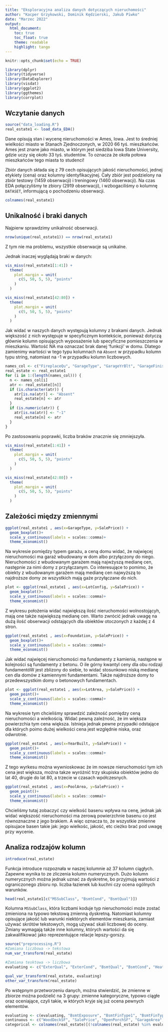 ```yaml
---
title: "Eksploracyjna analiza danych dotyczących nieruchomości"
author: "Kacper Grzykowski, Dominik Kędzierski, Jakub Piwko"
date: "Marzec 2022"
output:
  html_document:
    toc: true
    toc_float: true
    theme: readable
    highlight: tango
---
```


```r
knitr::opts_chunk$set(echo = TRUE)
```

```r
library(dplyr)
library(tidyverse)
library(DataExplorer)
library(visdat)
library(ggplot2)
library(ggthemes)
library(corrplot)
```

## Wczytanie danych
```r
source("data_loading.R")
real_estate1 <- load_data_EDA()
```

Dane opisują stan i wycenę nieruchomości w Ames, Iowa. 
Jest to średniej wielkości miasto w Stanach Zjednoczonych, w 2020 66 tyś. mieszkańców.
Ames jest znane jako miasto, w którym jest siedziba Iowa State University, gdzie uczy się około 33 tyś. studentów.
To oznacza że okoła połowa mieszkańców tego miasta to studenci!

Zbiór danych składa się z 79 cech opisujących jakość nieruchomości, jednej etykiety (cena) oraz kolumny identyfikacyjnej. Cały zbiór jest podzielony na zbiór testowy (1459 obserwacji) i treningowy (1460 obserwacji). Na czas EDA połączyliśmy te zbiory (2919 obserwacji), i wzbogaciliśmy o kolumnę `DATASET`, informującą o pochodzeniu obserwacji. 

```r
colnames(real_estate1)
```

## Unikalność i braki danych
Najpierw sprawdzimy unikalność obserwacji.

```r
nrow(unique(real_estate1)) == nrow(real_estate1)
```

Z tym nie ma problemu, wszystkie obserwacje są unikalne.

Jednak inaczej wyglądają braki w danych:

```r
vis_miss(real_estate1[1:41]) + 
  theme(
    plot.margin = unit(
      c(5, 50, 5, 5), "points"
    )
  )

```
```r
vis_miss(real_estate1[42:80]) + 
  theme(
    plot.margin = unit(
      c(5, 50, 5, 5), "points"
    )
  )
```

Jak widać w naszych danych występują kolumny z brakami danych. Jednak większość z nich występuje w specyficznym kontekście, ponieważ dotyczą głównie kolumn opisujących wyposażenie lub specyficzne pomieszczenia w mieszkaniu. Wartość NA ma oznaczać brak danej 'funkcji' w domu. Dlatego zamienimy wartości w tego typu kolumnach na `Absent` w przypadku kolumn typu string, natomiast na -1 w przypadku kolumn liczbowych.   

```r
names_col <- c("FireplaceQu", "GarageType", "GarageYrBlt", "GarageFinish", "GarageQual", "GarageCond", "PoolQC", "Fence", "MiscFeature", "Alley", "BsmtQual", "BsmtCond", "BsmtExposure", "BsmtFinType1", "BsmtFinType2")
real_estate <- real_estate1
for (i in 1:(length(names_col))) {
  n <- names_col[i]
  atr <- real_estate[[n]]
  if (is.character(atr)) {
    atr[is.na(atr)] <- "Absent"
    real_estate[n] <- atr
  }
  if (is.numeric(atr)) {
    atr[is.na(atr)] <- "-1"
    real_estate[n] <- atr
  }
}
```

Po zastosowaniu poprawki, liczba braków znacznie się zmniejszyła.

```r
vis_miss(real_estate[1:41]) + 
  theme(
    plot.margin = unit(
      c(5, 50, 5, 5), "points"
    )
  )
```
```r
vis_miss(real_estate[42:80]) + 
  theme(
    plot.margin = unit(
      c(5, 50, 5, 5), "points"
    )
  )
```

## Zależości między zmiennymi

```r
ggplot(real_estate1 , aes(x=GarageType, y=SalePrice)) + 
  geom_boxplot()+
  scale_y_continuous(labels = scales::comma)+
  theme_economist()
```

Na wykresie pomiędzy typem garażu, a ceną domu widać, że najwięcej nieruchomości ma garaż wbudowany w dom albo przyłączony do niego. Nieruchomości z wbudowanym garażem mają najwżyszą medianę cen, następnie za nimi domy z przyłączanym. Co interesujące to pomimo, że obiekty z wbudowanym garażem mają medianę cen najwyższą to najdroższe domy ze wszystkich mają gaże przyłączane do nich. 


```r
plot <- ggplot(real_estate1 , aes(x=LotConfig, y=SalePrice)) + 
  geom_boxplot()+
  scale_y_continuous(labels = scales::comma)+
  theme_economist()
```

Z wykresu położenia widać największą ilość nieruchomości wolnostojącyh, mają one także największą medianę cen. Warto zwrócić jednak uwagę na dużą ilość obserwacji odstających dla obiektów otoczonych z każdej z 4 stron. 


```r
ggplot(real_estate1 , aes(x=Foundation, y=SalePrice)) + 
  geom_boxplot()+
  scale_y_continuous(labels = scales::comma)+
  theme_economist()
```

Jak widać najwięcej nieruchomości ma fundamenty z kamienia, następne w kolejności są fundamenty z betonu. O ile górny kwantyl ceny dla obu rodzaji fundamentóW jest zblizony do siebie, to widać stosunkowo niską medianę cen dla domów z kamiennymi fundamentami. Także najdroższe domy to przedewszystkim domy o betonowych fundamentach.

```r
plot <- ggplot(real_estate1 , aes(x=LotArea, y=SalePrice)) + 
  geom_point()+
  scale_y_continuous(labels = scales::comma)+
  theme_economist()

```

Na wykresie tym chcieliśmy sprawdzić zależność pomiędzy ceną nieruchomości a wielkością. Widać pewną zależność, że im większa powierzchia tym cena większa. Istnieja jednak pewne przypadki odstające dla których poimo dużej wielkości cena jest względnie niska, oraz odwrotnie.


```r
ggplot(real_estate1 , aes(x=YearBuilt, y=SalePrice)) + 
  geom_point()+
  scale_y_continuous(labels = scales::comma)+
  theme_economist()
```


Z tego wyrkesu można wywnioskowac że im nowsze nieruchomości tym ich cena jest większa, można takze wyróżnić trzy skupiska obiektów jedno do lat 40, drugie do lat 80, a trzecie w czasach wpółczesnych.


```r
ggplot(real_estate1 , aes(x=PoolArea, y=SalePrice)) + 
  geom_point()+
  scale_y_continuous(labels = scales::comma)+
  theme_economist()
```

Chcieliśmy tutaj zobaczyć czy wielkość basenu wpływa na cenę, jednak jak widać większość nieruchomości ma zerową powierzchnie basenu co jest równoznaczne z jego brakiem. A więc oznacza to, że wszystkie zmienne opisujace basen takie jak: jego wielkośc, jakość, etc cieżko brać pod uwagę przy wycenie.



## Analiza rodzajów kolumn

```r
introduce(real_estate)
```
Funkcja introduce rozpoznała w naszej kolumnie aż 37 kolumn ciągłych. Zapewne wynika to ze zliczenia kolumn numerycznych. Dużo kolumn numerycznych można jednak uznać za dyskretne, bo przyjmują wartości z ograniczonego zbioru np. liczba łazienek lub kuchni czy ocena ogólnych warunków. 

```r
head(real_estate1[c("MSSubClass", "BsmtCond", "BsmtQual")])
```

Kolumna `MSSubClass`, która liczbami koduje typ nieruchomości może zostać zmieniona na typowo tekstową zmienną dyskretną. Natomiast kolumny opisujące jakość lub warunki niektórych elementów mieszkania, zamiast używać skrótów tekstowych, mogą używać skali liczbowej do oceny. Zmiany wymagają także inne kolumny, których wartości da się zakwalifikować jako reprezentujące relacje lepszy-gorszy. 

```r
source("preprocessing.R")
#Zamiana liczbowa -> tekstowa
num_var_transform(real_estate)
```

```r
#Zamiana tesktowa -> liczbowa
evaluating <- c("ExterQual", "ExterCond", "BsmtQual", "BsmtCond", "HeatingQC", "KitchenQual", "FireplaceQu", "GarageQual", "GarageCond", "PoolQC")

qual_var_transform(real_estate, evaluating)
other_var_transform(real_estate)
```

Po wstępnym przetworzeniu danych, można stwierdzić, że zmienne w zbiorze można podzielić na 3 grupy: zmienne kategoryczne, typowo ciągłe oraz oceniające, czyli takie, w których kryje się już ocena pewnych elementów. 

```r
evaluating <- c(evaluating, "BsmtExposure", "BsmtFinType1", "BsmtFinType2", "Functional", "OverallQual", "OverallCond")
continuous <- c("WoodDeckSF", "SalePrice", "OpenPorchSF", "GarageArea", "EnclosedPorch", "PoolArea", "X2ndFlrSF", "X1stFlrSF", "TotalBsmtSF", "GrLivArea", "YearRemodAdd", "YearBuilt", "MasVnrArea", "LotFrontage", "LotArea", "BsmtUnfSF", "BsmtFinSF1", "BsmtFinSF2")
categorical <- colnames(real_estate)[(!colnames(real_estate) %in% evaluating) & (!colnames(real_estate) %in% continuous)]
```